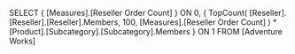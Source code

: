 SELECT
   { [Measures].[Reseller Order Count] } ON 0,
   { TopCount( [Reseller].[Reseller].[Reseller].Members,
                100,
               [Measures].[Reseller Order Count] ) * 
     [Product].[Subcategory].[Subcategory].Members } ON 1
FROM
   [Adventure Works]